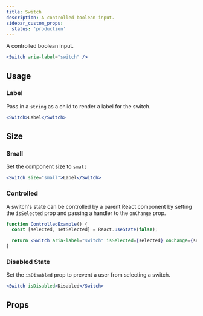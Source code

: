 ```yaml
---
title: Switch
description: A controlled boolean input.
sidebar_custom_props:
  status: 'production'
---
```


A controlled boolean input.

```jsx live
<Switch aria-label="switch" />
```

## Usage

### Label

Pass in a `string` as a child to render a label for the switch.

```jsx live
<Switch>Label</Switch>
```

## Size

### Small

Set the component size to `small`

```jsx live
<Switch size="small">Label</Switch>
```

### Controlled

A switch's state can be controlled by a parent React component by setting the `isSelected` prop and
passing a handler to the `onChange` prop.

```jsx live
function ControlledExample() {
  const [selected, setSelected] = React.useState(false);

  return <Switch aria-label="switch" isSelected={selected} onChange={setSelected} />;
}
```

### Disabled State

Set the `isDisabled` prop to prevent a user from selecting a switch.

```jsx live
<Switch isDisabled>Disabled</Switch>
```

## Props

<PropsTable component="Switch" />
